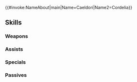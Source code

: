 {{#invoke:NameAbout|main|Name=Caeldori|Name2=Cordelia}}{{HeroPage Tabs}}
{{Hero Infobox
|Name=Caeldori
|Title=Perfect Angel
|WeaponType=Blue Lance
|MoveType=Flying
|Origin=Fire Emblem Fates
|Gender=Female
|actorEN=Julie Ann Taylor
|actorJP=三木美
|artist=たん旦
|randomStartTime=2023-01-07T07:00:00Z
|additionDate=December 5, 2022
|releaseDate=December 7, 2022
|poolDate=December 21, 2022
|poolRarities=5
|cv1=11
|cv2=6901300
|TagID=マトイ
|InternalID=885
|Properties=specRate_202508
|description=Strives for perfection, following in the footsteps of the father she admires, Subaki. Naturally talented, beautiful, and motivated. Appears in Fire Emblem Fates.
}}
{{Stats Page
|Lv1HP=17|Lv1ATK=10|Lv1SPD=11|Lv1DEF=8|Lv1RES=7
|GRHP=50|GRATK=70|GRSPD=75|GRDEF=50|GRRES=55
}}
==Skills==
===Weapons===
{{Weapons Table
|weapon1=Iron Lance
|weapon1Default=1
|weapon1Unlock=1
|weapon2=Steel Lance
|weapon2Default=2
|weapon2Unlock=2
|weapon3=Silver Lance
|weapon3Default=4
|weapon3Unlock=3
|weapon4=Prodigy Polearm
|weapon4Default=5
|weapon4Unlock=5
}}
===Assists===
{{Assists Table}}
===Specials===
{{Specials Table
|special1=Dragon Gaze
|special1Default=4
|special1Unlock=3
|special2=Draconic Aura
|special2Unlock=4
}}
===Passives===
{{Passives Table
|passiveA1=Atk/Spd Catch 1
|passiveA2=Atk/Spd Catch 2
|passiveA3=Atk/Spd Catch 3
|passiveA4=Atk/Spd Catch 4
|passiveA1Unlock=2
|passiveA2Unlock=3
|passiveA3Unlock=4
|passiveA4Unlock=5
|passiveC1=Atk/Spd Rein 1
|passiveC2=Atk/Spd Rein 2
|passiveC3=Atk/Spd Rein 3
|passiveC4=Atk/Spd Hold
|passiveC1Unlock=2
|passiveC2Unlock=3
|passiveC3Unlock=4
|passiveC4Unlock=5
}}
{{Heroes Navbox}}